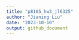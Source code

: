 ```yaml
---
title: "p8105_hw3_jl6325"
author: "Jianing Liu"
date: "2023-10-10"
output: github_document
---
```


